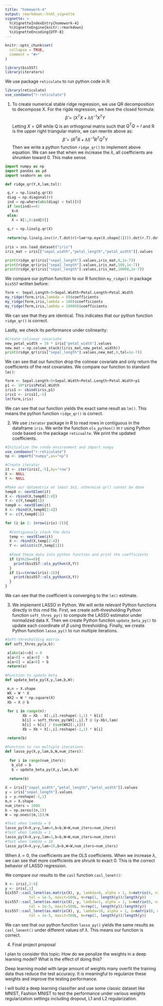 ```yaml
---
title: "homework-4"
output: rmarkdown::html_vignette
vignette: >
  %\VignetteIndexEntry{homework-4}
  %\VignetteEngine{knitr::rmarkdown}
  %\VignetteEncoding{UTF-8}
---
```


```r
knitr::opts_chunk$set(
  collapse = TRUE,
  comment = "#>"
)
```

```r
library(bis557)
library(iterators)
```

We use package `reticulate` to run python code in R:
```r
library(reticulate)
use_condaenv("r-reticulate")
```

(1) To create numerical stable ridge regression, we use QR decomposition to decompose X. For the rigde regression, we have the closed formula:
$$
\hat{\beta}=(X^TX+\lambda I)^{-1}X^TY
$$
Letting $X=QR$ while Q is an orthogonal matrix such that $Q^TQ=I$ and R is the upper right triangular matrix, we can rewrite above as:
$$
\hat{\beta}= (R^TR+\lambda I)^{-1}R^TQ^TY
$$
Then we write a python function `ridge_qr()` to implement above equation. We can see that when we increase the $\lambda$, all coefficients are shrunken toward 0. This make sense.
```python
import numpy as np
import pandas as pd
import seaborn as sns

def ridge_qr(Y,X,lam,tol):

 q,r = np.linalg.qr(X)
 diag = np.diagonal(r)
 ind = np.where(abs(diag) < tol)[0]
 if len(ind)==0:
   X=X
 else:
   X = X[:,0:ind[0]]
 
 q,r = np.linalg.qr(X)
 
 return(np.linalg.inv((r.T.dot(r)+lam*np.eye(X.shape[1]))).dot(r.T).dot(q.T).dot(Y))
 
iris = sns.load_dataset("iris")
iris_mat = iris[["sepal_width","petal_length","petal_width"]].values

print(ridge_qr(iris["sepal_length"].values,iris_mat,0,1e-7))
print(ridge_qr(iris["sepal_length"].values,iris_mat,100,1e-7))
print(ridge_qr(iris["sepal_length"].values,iris_mat,10000,1e-7))

```

We compare our python function to our R function `my_ridge()` in package `bis557` written before:
```r
form <- Sepal.Length~0+Sepal.Width+Petal.Length+Petal.Width
my_ridge(form,iris,lambda = 0)$coefficients
my_ridge(form,iris,lambda = 100)$coefficients
my_ridge(form,iris,lambda = 10000)$coefficients
```
We can see that they are identical. This indicates that our python function `ridge_qr()` is correct.

Lastly, we check its performance under colinearity:
```python
#Create colinear covariate
new_petal_width = 10 * iris["petal_width"].values
new_mat = np.column_stack((iris_mat,new_petal_width))
print(ridge_qr(iris["sepal_length"].values,new_mat,0,tol=1e-7))
```
We can see that our function drop the colinear covariate and only return the coefficients of the rest covariates. We compare our function to standard `lm()`:
```r
form <- Sepal.Length~0+Sepal.Width+Petal.Length+Petal.Width+p1
p1 <- 10*iris$Petal.Width
iris1 <- cbind(iris,p1)
iris1 <- iris1[,-5]
lm(form,iris)
```
We can see that our function yields the exact same result as `lm()`. This means the python function `ridge_qr()` is correct.

(2) We use `iterator` package in R to read rows in contiguous in the dataframe `iris`. We write the function `ols_python()` in r using Python code based on the package `reticualte`. We print the updated coefficients.
```r
#Initialize the conda environment and import numpy
use_condaenv("r-reticulate")
np <- import("numpy",as="np")

#Create iterator
it <- iter(iris[,-5],by="row")
X <- NULL
Y <- NULL

#Make our datamatrix at least 3x3, otherwise qr() cannot be done
temp0 <- nextElem(it)
X <- rbind(X,temp0[2:4])
Y <- c(Y,temp0[1])
temp0 <- nextElem(it)
X <- rbind(X,temp0[2:4])
Y <- c(Y,temp0[1])

for (i in 1: (nrow(iris)-2)){
  
  #Contiguously stack the data
  temp <- nextElem(it)
  X <- rbind(X,temp[2:4])
  Y <- unlist(c(Y,temp[1]))
  
  #Feed these data into python function and print the coefficients
  if (i%%10==0){
    print(bis557::ols_python(X,Y))
  }
  if (i==(nrow(iris)-2)){
    print(bis557::ols_python(X,Y))
  }
}
```
We can see that the coefficient is converging to the `lm()` estimate.

(3) We implement LASSO in Python. We will write relevant Python functions directly in this rmd file.
First, we create soft-thresholding Python function `soft_thres_py()` to compute the LASSO estimator under normalized data X. Then we create Python function `update_beta_py()` to update each coordinate of $\beta$ using thresholding. Finally, we create Python function `lasso_py()` to run multiple iterations.

```python
#Soft-thresholding matrix
def soft_thres_py(a,b):

 a[abs(a)<=b] = 0
 a[a>0] = a[a>0] - b
 a[a<0] = a[a<0] + b
 return(a)
 
#Function to update beta
def update_beta_py(X,y,lam,b,W):

 m,n = X.shape
 WX = W * X
 WX2 = W * np.square(X)
 Xb = X @ b
 
 for i in range(n):
        Xb = Xb - X[:,i].reshape(-1,1) * b[i]
        b[i] = soft_thres_py(WX[:,i].T @ (y-Xb),lam)
        b[i] = b[i] / (sum(WX2[:,i]))
        Xb = Xb + X[:,i].reshape(-1,1) * b[i]

 return(b)
 
#Function to run multiple iterations
def lasso_py(X,y,lam,b,W,num_iters):
 
  for i in range(num_iters):
   b_old = b
   b = update_beta_py(X,y,lam,b,W)
   
  return(b)
   
X = iris[["sepal_width","petal_length","petal_width"]].values
y = iris["sepal_length"].values
y = y.reshape(-1,1)
m,n = X.shape
num_iters = 1000
b = np.zeros((n,1))
W = np.ones((m,1))/m

#Test when lambda = 0
lasso_py(X=X,y=y,lam=0,b=b,W=W,num_iters=num_iters)
#Test when lambda = 1
lasso_py(X=X,y=y,lam=1,b=b,W=W,num_iters=num_iters)
#Test when lambda = 10
lasso_py(X=X,y=y,lam=10,b=b,W=W,num_iters=num_iters)


```
When $\lambda=0$, the coefficients are the OLS coefficients. When we increase $\lambda$, we can see that more coefficients are shrunk to exact 0. This is the correct behavior of LASSO regression.

We compare our results to the `casl` function `casl_lenet()`:
```r
X <- iris[,2:4]
y <- iris[,1]
bis557::casl_lenet(as.matrix(X), y, lambda=0, alpha = 1, b=matrix(0, nrow=ncol(X), ncol=1),
           tol = 1e-5, maxit=500L, W=rep(1, length(y))/length(y))
bis557::casl_lenet(as.matrix(X), y, lambda=1, alpha = 1, b=matrix(0, nrow=ncol(X), ncol=1),
           tol = 1e-5, maxit=500L, W=rep(1, length(y))/length(y))
bis557::casl_lenet(as.matrix(X), y, lambda=10, alpha = 1, b=matrix(0, nrow=ncol(X), ncol=1),
           tol = 1e-5, maxit=500L, W=rep(1, length(y))/length(y))
```
We can see that our python function `lasso_py()` yields the same results as `casl_lenent()` under different values of $\lambda$. This means our function is correct.

(4) Final project proposal

I plan to consider this topic: How do we penalize the weights in a deep learning model? What is the effect of doing this?

Deep learning model with large amount of weights many overfit the training data thus reduce the test accuracy. It is meaningful to regularize these weights and improve the testing performance.

I will build a deep learning classifier and use some classic dataset like MNIST, Fashion MNIST to test the performance under various weights regularization settings including dropout, L1 and L2 regularization.



